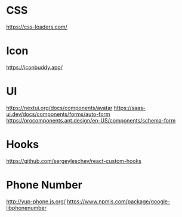 # CSS

https://css-loaders.com/

# Icon

https://iconbuddy.app/

# UI

https://nextui.org/docs/components/avatar
https://saas-ui.dev/docs/components/forms/auto-form
https://procomponents.ant.design/en-US/components/schema-form

# Hooks

https://github.com/sergeyleschev/react-custom-hooks

# Phone Number

http://yup-phone.js.org/
https://www.npmjs.com/package/google-libphonenumber

